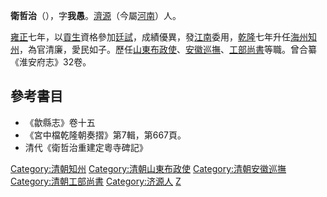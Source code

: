 '''衛哲治'''（{{bd|?||?||}}），字'''我愚'''。[[濟源|濟源]]（今屬[[河南|河南]]）人。

[[雍正|雍正]]七年，以[[貢生|貢生]]資格參加[[廷試|廷試]]，成績優異，發[[江南|江南]]委用，[[乾隆|乾隆]]七年升任[[海州|海州]][[知州|知州]]，為官清廉，愛民如子。歷任[[山東|山東]][[布政使|布政使]]、[[安徽|安徽]][[巡撫|巡撫]]、[[工部尚書|工部尚書]]等職。曾合纂《淮安府志》32卷。

==參考書目==
* 《歙縣志》卷十五
* 《宮中檔乾隆朝奏摺》第7輯，第667頁。 
* 清代《衛哲治重建定粵寺碑記》

[[Category:清朝知州|Category:清朝知州]]
[[Category:清朝山東布政使|Category:清朝山東布政使]]
[[Category:清朝安徽巡撫|Category:清朝安徽巡撫]]
[[Category:清朝工部尚書|Category:清朝工部尚書]]
[[Category:济源人|Category:济源人]]
[[Category:衛姓|Z]]